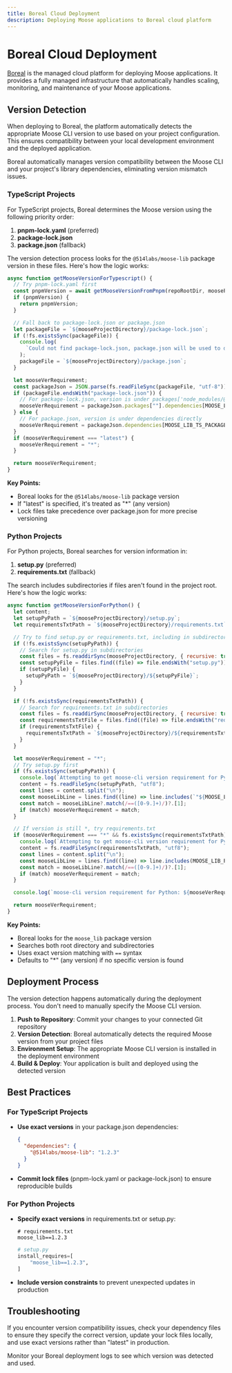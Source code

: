 ```yaml
---
title: Boreal Cloud Deployment
description: Deploying Moose applications to Boreal cloud platform
---
```



# Boreal Cloud Deployment

[Boreal](https://fiveonefour.com/boreal) is the managed cloud platform for deploying Moose applications. It provides a fully managed infrastructure that automatically handles scaling, monitoring, and maintenance of your Moose applications.

## Version Detection

When deploying to Boreal, the platform automatically detects the appropriate Moose CLI version to use based on your project configuration. This ensures compatibility between your local development environment and the deployed application.

<Callout type="info">
Boreal automatically manages version compatibility between the Moose CLI and your project's library dependencies, eliminating version mismatch issues.
</Callout>

### TypeScript Projects

For TypeScript projects, Boreal determines the Moose version using the following priority order:

1. **pnpm-lock.yaml** (preferred)
2. **package-lock.json** 
3. **package.json** (fallback)

The version detection process looks for the `@514labs/moose-lib` package version in these files. Here's how the logic works:

```js
async function getMooseVersionForTypescript() {
  // Try pnpm-lock.yaml first
  const pnpmVersion = await getMooseVersionFromPnpm(repoRootDir, mooseProjectDirectory);
  if (pnpmVersion) {
    return pnpmVersion;
  }

  // Fall back to package-lock.json or package.json
  let packageFile = `${mooseProjectDirectory}/package-lock.json`;
  if (!fs.existsSync(packageFile)) {
    console.log(
      `Could not find package-lock.json, package.json will be used to determine the moose-cli version requirement`
    );
    packageFile = `${mooseProjectDirectory}/package.json`;
  }

  let mooseVerRequirement;
  const packageJson = JSON.parse(fs.readFileSync(packageFile, "utf-8"));
  if (packageFile.endsWith("package-lock.json")) {
    // For package-lock.json, version is under packages['node_modules/@514labs/moose-cli']
    mooseVerRequirement = packageJson.packages[""].dependencies[MOOSE_LIB_TS_PACKAGE];
  } else {
    // For package.json, version is under dependencies directly
    mooseVerRequirement = packageJson.dependencies[MOOSE_LIB_TS_PACKAGE];
  }
  if (mooseVerRequirement === "latest") {
    mooseVerRequirement = "*";
  }

  return mooseVerRequirement;
}
```

**Key Points:**
- Boreal looks for the `@514labs/moose-lib` package version
- If "latest" is specified, it's treated as "*" (any version)
- Lock files take precedence over package.json for more precise versioning

### Python Projects

For Python projects, Boreal searches for version information in:

1. **setup.py** (preferred)
2. **requirements.txt** (fallback)

The search includes subdirectories if files aren't found in the project root. Here's how the logic works:

```js
async function getMooseVersionForPython() {
  let content;
  let setupPyPath = `${mooseProjectDirectory}/setup.py`;
  let requirementsTxtPath = `${mooseProjectDirectory}/requirements.txt`;

  // Try to find setup.py or requirements.txt, including in subdirectories
  if (!fs.existsSync(setupPyPath)) {
    // Search for setup.py in subdirectories
    const files = fs.readdirSync(mooseProjectDirectory, { recursive: true });
    const setupPyFile = files.find((file) => file.endsWith("setup.py"));
    if (setupPyFile) {
      setupPyPath = `${mooseProjectDirectory}/${setupPyFile}`;
    }
  }

  if (!fs.existsSync(requirementsTxtPath)) {
    // Search for requirements.txt in subdirectories
    const files = fs.readdirSync(mooseProjectDirectory, { recursive: true });
    const requirementsTxtFile = files.find((file) => file.endsWith("requirements.txt"));
    if (requirementsTxtFile) {
      requirementsTxtPath = `${mooseProjectDirectory}/${requirementsTxtFile}`;
    }
  }

  let mooseVerRequirement = "*";
  // Try setup.py first
  if (fs.existsSync(setupPyPath)) {
    console.log(`Attempting to get moose-cli version requirement for Python from setup.py`);
    content = fs.readFileSync(setupPyPath, "utf8");
    const lines = content.split("\n");
    const mooseLibLine = lines.find((line) => line.includes(`"${MOOSE_LIB_PY_PACKAGE}`));
    const match = mooseLibLine?.match(/==([0-9.]+)/)?.[1];
    if (match) mooseVerRequirement = match;
  }

  // If version is still *, try requirements.txt
  if (mooseVerRequirement === "*" && fs.existsSync(requirementsTxtPath)) {
    console.log(`Attempting to get moose-cli version requirement for Python from requirements.txt`);
    content = fs.readFileSync(requirementsTxtPath, "utf8");
    const lines = content.split("\n");
    const mooseLibLine = lines.find((line) => line.includes(MOOSE_LIB_PY_PACKAGE));
    const match = mooseLibLine?.match(/==([0-9.]+)/)?.[1];
    if (match) mooseVerRequirement = match;
  }

  console.log(`moose-cli version requirement for Python: ${mooseVerRequirement}`);

  return mooseVerRequirement;
}
```

**Key Points:**
- Boreal looks for the `moose_lib` package version
- Searches both root directory and subdirectories
- Uses exact version matching with `==` syntax
- Defaults to "*" (any version) if no specific version is found

## Deployment Process

<Callout type="info">
The version detection happens automatically during the deployment process. You don't need to manually specify the Moose CLI version.
</Callout>

1. **Push to Repository**: Commit your changes to your connected Git repository
2. **Version Detection**: Boreal automatically detects the required Moose version from your project files
3. **Environment Setup**: The appropriate Moose CLI version is installed in the deployment environment
4. **Build & Deploy**: Your application is built and deployed using the detected version

## Best Practices

### For TypeScript Projects

- **Use exact versions** in your package.json dependencies:
  ```json
  {
    "dependencies": {
      "@514labs/moose-lib": "1.2.3"
    }
  }
  ```

- **Commit lock files** (pnpm-lock.yaml or package-lock.json) to ensure reproducible builds

### For Python Projects

- **Specify exact versions** in requirements.txt or setup.py:
  ```
  # requirements.txt
  moose_lib==1.2.3
  ```

  ```python
  # setup.py
  install_requires=[
      "moose_lib==1.2.3",
  ]
  ```

- **Include version constraints** to prevent unexpected updates in production

## Troubleshooting

If you encounter version compatibility issues, check your dependency files to ensure they specify the correct version, update your lock files locally, and use exact versions rather than "latest" in production.

Monitor your Boreal deployment logs to see which version was detected and used.